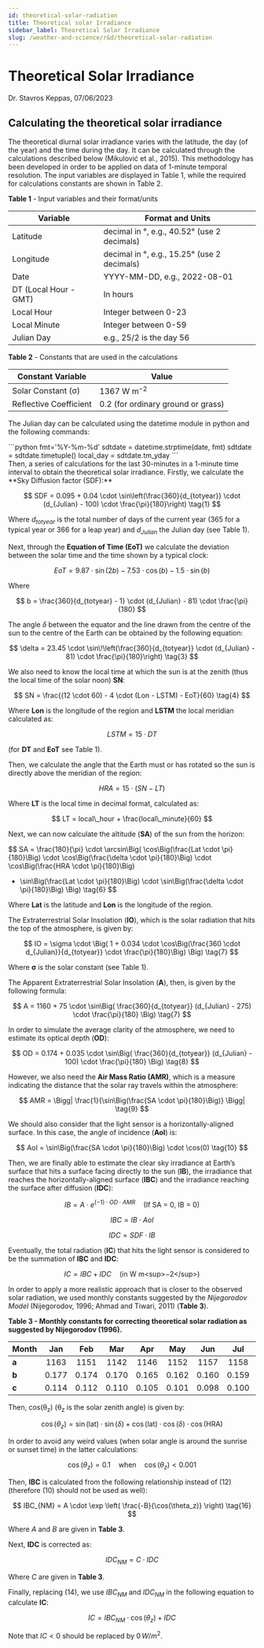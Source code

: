 ```yaml
---
id: theoretical-solar-radiation
title: Theoretical solar Irradiance
sidebar_label: Theoretical Solar Irradiance
slug: /weather-and-science/r&d/theoretical-solar-radiation
---
```


# Theoretical Solar Irradiance
Dr. Stavros Keppas, 07/06/2023

## Calculating the theoretical solar irradiance

The theoretical diurnal solar irradiance varies with the latitude, the day (of the year) and the time during the day. It can be calculated through the calculations described below (Mikulović et al., 2015). This methodology has been developed in order to be applied on data of 1-minute temporal resolution. The input variables are displayed in Table 1, while the required for calculations constants are shown in Table 2.  

**Table 1** - Input variables and their format/units

| Variable      | Format and Units                                   |
|---------------|---------------------------------------------------|
| Latitude      | decimal in °, e.g., 40.52° (use 2 decimals)       |
| Longitude     | decimal in °, e.g., 15.25° (use 2 decimals)       |
| Date          | YYYY-MM-DD, e.g., 2022-08-01                      |
| DT (Local Hour - GMT) | In hours                                 |
| Local Hour    | Integer between 0-23                              |
| Local Minute  | Integer between 0-59                              |
| Julian Day    | e.g., 25/2 is the day 56                          |

**Table 2** - Constants that are used in the calculations

| Constant Variable        | Value                                     |
|--------------------------|-------------------------------------------|
| Solar Constant (σ)       | 1367 W m<sup>−2</sup>                                |
| Reflective Coefficient   | 0.2 (for ordinary ground or grass)       |

The Julian day can be calculated using the datetime module in python and the following commands:
<div style={{ textAlign: "center" }}>
```python
fmt='%Y-%m-%d'
sdtdate = datetime.strptime(date, fmt)
sdtdate = sdtdate.timetuple()
local_day = sdtdate.tm_yday
```
</div>
Then, a series of calculations for the last 30-minutes in a 1-minute time interval to obtain the theoretical solar irradiance. Firstly, we calculate the **Sky Diffusion factor (SDF):**

$$
SDF = 0.095 + 0.04 \cdot \sin\left(\frac{360}{d_{totyear}} \cdot (d_{Julian} - 100) \cdot \frac{\pi}{180}\right) \tag{1}
$$

Where $d_{totyear}$ is the total number of days of the current year (365 for a typical year or 366 for a leap year) and $d_{Julian}$ the Julian day (see Table 1).

Next, through the **Equation of Time (EoT)** we calculate the deviation between the solar time and the time shown by a typical clock:

$$
EoT = 9.87 \cdot \sin(2b) - 7.53 \cdot \cos(b) - 1.5 \cdot \sin(b) \tag{2}
$$

Where

$$
b = \frac{360}{d_{totyear} - 1} \cdot (d_{Julian} - 81) \cdot \frac{\pi}{180}
$$

The angle $\delta$ between the equator and the line drawn from the centre of the sun to the centre of the Earth can be obtained by the following equation:

$$
\delta = 23.45 \cdot \sin\!\left(\frac{360}{d_{totyear}} \cdot (d_{Julian} - 81) \cdot \frac{\pi}{180}\right) \tag{3}
$$

We also need to know the local time at which the sun is at the zenith (thus the local time of the solar noon) **SN**:

$$
SN = \frac{(12 \cdot 60) - 4 \cdot (Lon - LSTM) - EoT}{60} \tag{4}
$$

Where **Lon** is the longitude of the region and **LSTM** the local meridian calculated as:

$$
LSTM = 15 \cdot DT
$$  

(for **DT** and **EoT** see Table 1).

Then, we calculate the angle that the Earth must or has rotated so the sun is directly above the meridian of the region:

$$
HRA = 15 \cdot (SN - LT) \tag{5}
$$

Where **LT** is the local time in decimal format, calculated as:

$$
LT = local\_hour + \frac{local\_minute}{60}
$$

Next, we can now calculate the altitude (**SA**) of the sun from the horizon:

$$
SA = \frac{180}{\pi} \cdot \arcsin\Big( 
\cos\Big(\frac{Lat \cdot \pi}{180}\Big) \cdot \cos\Big(\frac{\delta \cdot \pi}{180}\Big) \cdot \cos\Big(\frac{HRA \cdot \pi}{180}\Big) 
+ \sin\Big(\frac{Lat \cdot \pi}{180}\Big) \cdot \sin\Big(\frac{\delta \cdot \pi}{180}\Big) 
\Big) \tag{6}
$$

Where **Lat** is the latitude and **Lon** is the longitude of the region.

The Extraterrestrial Solar Insolation (**IO**), which is the solar radiation that hits the top of the atmosphere, is given by:

$$
IO = \sigma \cdot \Big( 1 + 0.034 \cdot \cos\Big(\frac{360 \cdot d_{Julian}}{d_{totyear}} \cdot \frac{\pi}{180}\Big) \Big) \tag{7}
$$

Where **σ** is the solar constant (see Table 1).

The Apparent Extraterrestrial Solar Insolation (**A**), then, is given by the following formula:

$$
A = 1160 + 75 \cdot \sin\Big( \frac{360}{d_{totyear}} (d_{Julian} - 275) \cdot \frac{\pi}{180} \Big) \tag{7}
$$

In order to simulate the average clarity of the atmosphere, we need to estimate its optical depth (**OD**):

$$
OD = 0.174 + 0.035 \cdot \sin\Big( \frac{360}{d_{totyear}} (d_{Julian} - 100) \cdot \frac{\pi}{180} \Big) \tag{8}
$$

However, we also need the **Air Mass Ratio (AMR)**, which is a measure indicating the distance that the solar ray travels within the atmosphere:

$$
AMR = \Bigg| \frac{1}{\sin\Big(\frac{SA \cdot \pi}{180}\Big)} \Bigg| \tag{9}
$$

We should also consider that the light sensor is a horizontally-aligned surface. In this case, the angle of incidence (**AoI**) is:

$$
AoI = \sin\Big(\frac{SA \cdot \pi}{180}\Big) \cdot \cos(0) \tag{10}
$$

Then, we are finally able to estimate the clear sky irradiance at Earth’s surface that hits a surface facing directly to the sun (**IB**), the irradiance that reaches the horizontally-aligned surface (**IBC**) and the irradiance reaching the surface after diffusion (**IDC**):

$$
IB = A \cdot e^{(-1) \cdot OD \cdot AMR} \quad \text{(If SA = 0, IB = 0)} \tag{11}
$$

$$
IBC = IB \cdot AoI \tag{12}
$$

$$
IDC = SDF \cdot IB \tag{13}
$$

Eventually, the total radiation (**IC**) that hits the light sensor is considered to be the summation of **IBC** and **IDC**:

$$
IC = IBC + IDC \quad \text{(in W m<sup>−2</sup>)} \tag{14}
$$

In order to apply a more realistic approach that is closer to the observed solar radiation, we used monthly constants suggested by the *Nijegorodov Model* (Nijegorodov, 1996; Ahmad and Tiwari, 2011) (**Table 3**).

<div style={{ textAlign: "center" }}>

**Table 3 - Monthly constants for correcting theoretical solar radiation as suggested by Nijegorodov (1996).**

| Month | Jan  | Feb  | Mar  | Apr  | May  | Jun  | Jul  | Aug  | Sep  | Oct  | Nov  | Dec  |
|:------|:----:|:----:|:----:|:----:|:----:|:----:|:----:|:----:|:----:|:----:|:----:|:----:|
| **a** | 1163 | 1151 | 1142 | 1146 | 1152 | 1157 | 1158 | 1152 | 1150 | 1156 | 1167 | 1169 |
| **b** | 0.177| 0.174| 0.170| 0.165| 0.162| 0.160| 0.159| 0.164| 0.167| 0.172| 0.174| 0.177 |
| **c** | 0.114| 0.112| 0.110| 0.105| 0.101| 0.098| 0.100| 0.103| 0.107| 0.111| 0.113| 0.115 |

</div>

Then, cos(θ<sub>z</sub>) (θ<sub>z</sub> is the solar zenith angle) is given by:

$$
\cos(\theta_z) = \sin(\text{lat}) \cdot \sin(\delta) + \cos(\text{lat}) \cdot \cos(\delta) \cdot \cos(\text{HRA}) \tag{15}
$$

In order to avoid any weird values (when solar angle is around the sunrise or sunset time) in the latter calculations:

$$
\cos(\theta_z) = 0.1 \quad \text{when} \quad \cos(\theta_z) < 0.001
$$

Then, **IBC** is calculated from the following relationship instead of (12) (therefore (10) should not be used as well):

$$
IBC_{NM} = A \cdot \exp \left( \frac{-B}{\cos(\theta_z)} \right) \tag{16}
$$

Where *A* and *B* are given in **Table 3**.

Next, **IDC** is corrected as:

$$
IDC_{NM} = C \cdot IDC \tag{17}
$$

Where *C* are given in **Table 3**.

Finally, replacing (14), we use $IBC_{NM}$ and $IDC_{NM}$ in the following equation to calculate **IC**:

$$
IC = IBC_{NM} \cdot \cos(\theta_z) + IDC \tag{18}
$$

Note that $IC < 0$ should be replaced by $0 \, W/m^2$.